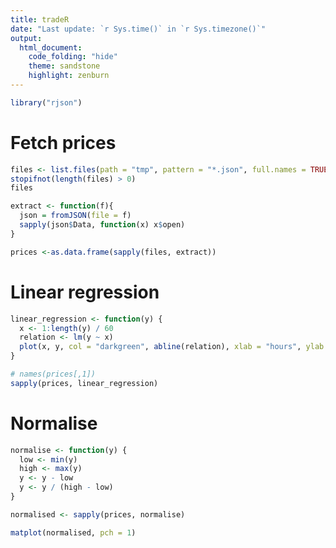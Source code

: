 ```yaml
---
title: tradeR
date: "Last update: `r Sys.time()` in `r Sys.timezone()`"
output:
  html_document:
    code_folding: "hide"
    theme: sandstone
    highlight: zenburn
---
```


```r
library("rjson")
```

# Fetch prices
```r
files <- list.files(path = "tmp", pattern = "*.json", full.names = TRUE)
stopifnot(length(files) > 0)
files
```

```r
extract <- function(f){
  json = fromJSON(file = f)
  sapply(json$Data, function(x) x$open)
}

prices <-as.data.frame(sapply(files, extract))
```

# Linear regression
```r
linear_regression <- function(y) {
  x <- 1:length(y) / 60
  relation <- lm(y ~ x)
  plot(x, y, col = "darkgreen", abline(relation), xlab = "hours", ylab = "USD")
}

# names(prices[,1])
sapply(prices, linear_regression)
```

# Normalise
```r
normalise <- function(y) {
  low <- min(y)
  high <- max(y)
  y <- y - low
  y <- y / (high - low)
}

normalised <- sapply(prices, normalise)

matplot(normalised, pch = 1)
```
